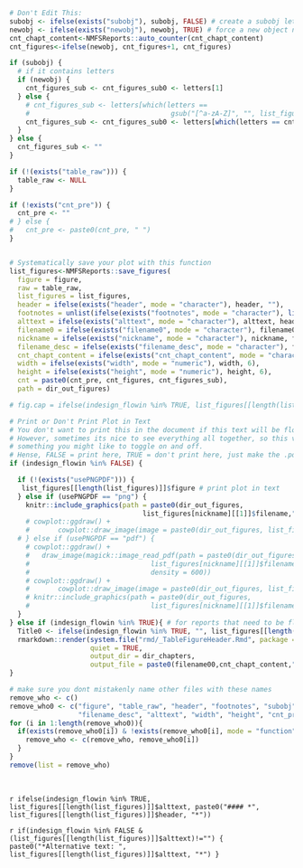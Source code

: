 

```r

# Don't Edit This:
subobj <- ifelse(exists("subobj"), subobj, FALSE) # create a subobj letter (1a)
newobj <- ifelse(exists("newobj"), newobj, TRUE) # force a new object number (1b-> 2a and 1 -> 2)
cnt_chapt_content<-NMFSReports::auto_counter(cnt_chapt_content)
cnt_figures<-ifelse(newobj, cnt_figures+1, cnt_figures)

if (subobj) {
  # if it contains letters
  if (newobj) {
    cnt_figures_sub <- cnt_figures_sub0 <- letters[1]
  } else {
    # cnt_figures_sub <- letters[which(letters == 
    #                                   gsub("[^a-zA-Z]", "", list_figures[length(list_figures)][[1]]$number))+1]
    cnt_figures_sub <- cnt_figures_sub0 <- letters[which(letters == cnt_figures_sub0)+1]
  }
} else {
  cnt_figures_sub <- ""
}

if (!(exists("table_raw"))) {
  table_raw <- NULL
}

if (!exists("cnt_pre")) {
  cnt_pre <- ""
# } else {
#   cnt_pre <- paste0(cnt_pre, " ")
}


# Systematically save your plot with this function
list_figures<-NMFSReports::save_figures(
  figure = figure, 
  raw = table_raw, 
  list_figures = list_figures, 
  header = ifelse(exists("header", mode = "character"), header, ""),
  footnotes = unlist(ifelse(exists("footnotes", mode = "character"), list(footnotes), "")), 
  alttext = ifelse(exists("alttext", mode = "character"), alttext, header),
  filename0 = ifelse(exists("filename0", mode = "character"), filename0, nickname), 
  nickname = ifelse(exists("nickname", mode = "character"), nickname, filename0),
  filename_desc = ifelse(exists("filename_desc", mode = "character"), filename_desc, nickname),
  cnt_chapt_content = ifelse(exists("cnt_chapt_content", mode = "character"), cnt_chapt_content, "001"), 
  width = ifelse(exists("width", mode = "numeric"), width, 6), 
  height = ifelse(exists("height", mode = "numeric"), height, 6),
  cnt = paste0(cnt_pre, cnt_figures, cnt_figures_sub), 
  path = dir_out_figures)

```

```r

# fig.cap = ifelse(indesign_flowin %in% TRUE, list_figures[[length(list_figures)]]$alttext, paste0("\n#### *", list_figures[[length(list_figures)]]$header, "*")), 

# Print or Don't Print Plot in Text
# You don't want to print this in the document if this text will be flowed into InDesign. 
# However, sometimes its nice to see everything all together, so this variable is 
# something you might like to toggle on and off. 
# Hense, FALSE = print here, TRUE = don't print here, just make the .pdf (coded above)
if (indesign_flowin %in% FALSE) {

  if (!(exists("usePNGPDF"))) {
   list_figures[[length(list_figures)]]$figure # print plot in text
  } else if (usePNGPDF == "png") {
    knitr::include_graphics(path = paste0(dir_out_figures,
                                 list_figures[nickname][[1]]$filename,".png"))
    # cowplot::ggdraw() +
    #       cowplot::draw_image(image = paste0(dir_out_figures, list_figures[nickname][[1]]$filename,".png"))
  # } else if (usePNGPDF == "pdf") {
    # cowplot::ggdraw() +
    #   draw_image(magick::image_read_pdf(path = paste0(dir_out_figures, 
    #                              list_figures[nickname][[1]]$filename,".pdf"),
    #                              density = 600))
    # cowplot::ggdraw() +
    #       cowplot::draw_image(image = paste0(dir_out_figures, list_figures[nickname][[1]]$filename,".pdf"))
    # knitr::include_graphics(path = paste0(dir_out_figures,
    #                              list_figures[nickname][[1]]$filename,".pdf"))
  }
} else if (indesign_flowin %in% TRUE){ # for reports that need to be flowed into InDesign
  Title0 <- ifelse(indesign_flowin %in% TRUE, "", list_figures[[length(list_figures)]]$caption)
  rmarkdown::render(system.file("rmd/_TableFigureHeader.Rmd", package = "NMFSReports"),
                    quiet = TRUE,
                    output_dir = dir_chapters,
                    output_file = paste0(filename00,cnt_chapt_content,"_Title.docx"))
}

# make sure you dont mistakenly name other files with these names
remove_who <- c()
remove_who0 <- c("figure", "table_raw", "header", "footnotes", "subobj", "newobj", #"nickname", 
                 "filename_desc", "alttext", "width", "height", "cnt_pre")
for (i in 1:length(remove_who0)){
  if(exists(remove_who0[i]) & !exists(remove_who0[i], mode = "function")){
    remove_who <- c(remove_who, remove_who0[i])
  }
}
remove(list = remove_who)

```

</br>

<!-- caption -->
`r ifelse(indesign_flowin %in% TRUE, list_figures[[length(list_figures)]]$alttext, paste0("#### *", list_figures[[length(list_figures)]]$header, "*")) `

<!-- alt text -->
`r if(indesign_flowin %in% FALSE & (list_figures[[length(list_figures)]]$alttext)!="") { paste0("*Alternative text: ", list_figures[[length(list_figures)]]$alttext, "*") } `

</br>

